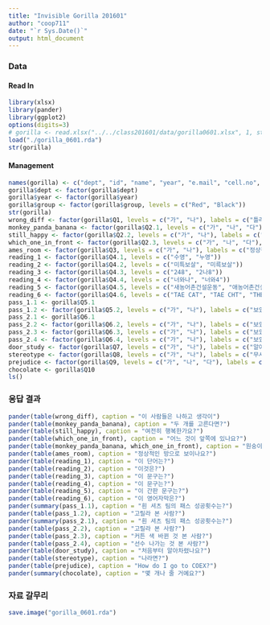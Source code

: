 ```yaml
---
title: "Invisible Gorilla 201601"
author: "coop711"
date: "`r Sys.Date()`"
output: html_document
---
```


### Data

#### Read In

```r
library(xlsx)
library(pander)
library(ggplot2)
options(digits=3)
# gorilla <- read.xlsx("../../class201601/data/gorilla0601.xlsx", 1, startRow = 2, endRow = 66, header = FALSE, colIndex = c(3:7, 9:31), colClasses = c(rep("character", 17), "numeric", "character", "numeric", rep("character", 6), "numeric", "character"))
load("./gorilla_0601.rda")
str(gorilla)
```

#### Management

```r
names(gorilla) <- c("dept", "id", "name", "year", "e.mail", "cell.no", "Q1", "Q2.1", "Q2.2", "Q2.3", "Q3", "Q4.1", "Q4.2", "Q4.3", "Q4.4", "Q4.5", "Q4.6", "Q5.1", "Q5.2", "Q6.1", "Q6.2", "Q6.3", "Q6.4", "Q7", "Q8", "Q9", "Q10", "group")
gorilla$dept <- factor(gorilla$dept)
gorilla$year <- factor(gorilla$year)
gorilla$group <- factor(gorilla$group, levels = c("Red", "Black"))
str(gorilla)
wrong_diff <- factor(gorilla$Q1, levels = c("가", "나"), labels = c("틀리다", "다르다"))
monkey_panda_banana <- factor(gorilla$Q2.1, levels = c("가", "나", "다"), labels = c("원숭이와 바나나", "원숭이와 팬더", "팬더와 바나나"))
still_happy <- factor(gorilla$Q2.2, levels = c("가", "나"), labels = c("행복해 보인다", "행복해 보이지 않는다"))
which_one_in_front <- factor(gorilla$Q2.3, levels = c("가", "나", "다"), labels = c("맨 위의 비행접시", "중간 위치 비행접시", "맨 아래 비행접시"))
ames_room <- factor(gorilla$Q3, levels = c("가", "나"), labels = c("정상적인 방이다", "아니다"))
reading_1 <- factor(gorilla$Q4.1, levels = c("수영", "누영"))
reading_2 <- factor(gorilla$Q4.2, levels = c("미특보살", "미륵보살"))
reading_3 <- factor(gorilla$Q4.3, levels = c("248", "2나8"))
reading_4 <- factor(gorilla$Q4.4, levels = c("너와나", "너와4"))
reading_5 <- factor(gorilla$Q4.5, levels = c("새농어촌건설운동", "애농어촌건설운동"), labels = c("새농어촌건설운동", "모르겠다"))
reading_6 <- factor(gorilla$Q4.6, levels = c("TAE CAT", "TAE CHT", "THE CAT", "THE CHT"))
pass_1.1 <- gorilla$Q5.1
pass_1.2 <- factor(gorilla$Q5.2, levels = c("가", "나"), labels = c("보았다", "못 보았다"))
pass_2.1 <- gorilla$Q6.1
pass_2.2 <- factor(gorilla$Q6.2, levels = c("가", "나"), labels = c("보았다", "못 보았다"))
pass_2.3 <- factor(gorilla$Q6.3, levels = c("가", "나"), labels = c("보았다", "못 보았다"))
pass_2.4 <- factor(gorilla$Q6.4, levels = c("가", "나"), labels = c("보았다", "못 보았다"))
door_study <- factor(gorilla$Q7, levels = c("가", "나"), labels = c("알아차렸다", "몰랐다"))
stereotype <- factor(gorilla$Q8, levels = c("가", "나"), labels = c("무시한다", "팻말에 따른다"))
prejudice <- factor(gorilla$Q9, levels = c("가", "나", "다"), labels = c("동등하게", "백인 우호", "동남아인 우호"))
chocolate <- gorilla$Q10
ls()
```

### 응답 결과

```r
pander(table(wrong_diff), caption = "이 사람들은 나하고 생각이")
pander(table(monkey_panda_banana), caption = "두 개를 고른다면?")
pander(table(still_happy), caption = "여전히 행복한가요?")
pander(table(which_one_in_front), caption = "어느 것이 앞쪽에 있나요?")
pander(table(monkey_panda_banana, which_one_in_front), caption = "원숭이-바나나-팬더 vs 어느 것이 앞쪽에 있나요?")
pander(table(ames_room), caption = "정상적인 방으로 보이나요?")
pander(table(reading_1), caption = "이 단어는?")
pander(table(reading_2), caption = "이것은?")
pander(table(reading_3), caption = "이 문구는?")
pander(table(reading_4), caption = "이 문구는?")
pander(table(reading_5), caption = "이 간판 문구는?")
pander(table(reading_6), caption = "이 영어자막은?")
pander(summary(pass_1.1), caption = "흰 셔츠 팀의 패스 성공횟수는?")
pander(table(pass_1.2), caption = "고릴라 본 사람?")
pander(summary(pass_2.1), caption = "흰 셔츠 팀의 패스 성공횟수는?")
pander(table(pass_2.2), caption = "고릴라 본 사람?")
pander(table(pass_2.3), caption = "커튼 색 바뀐 것 본 사람?")
pander(table(pass_2.4), caption = "선수 나가는 것 본 사람?")
pander(table(door_study), caption = "처음부터 알아차렸나요?")
pander(table(stereotype), caption = "나라면?")
pander(table(prejudice), caption = "How do I go to COEX?")
pander(summary(chocolate), caption = "몇 개나 줄 거예요?")
```


### 자료 갈무리

```r
save.image("gorilla_0601.rda")
```
